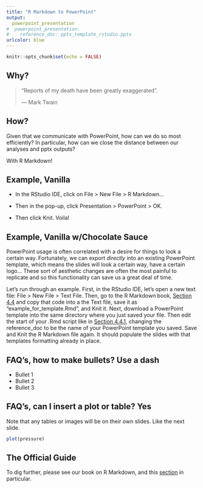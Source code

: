 ```yaml
---
title: "R Markdown to PowerPoint"
output:
  powerpoint_presentation
#  powerpoint_presentation:
#    reference_doc: pptx_template_rstudio.pptx
urlcolor: blue
---
```


```r
knitr::opts_chunk$set(echo = FALSE)
```

## Why?
> "Reports of my death have been greatly exaggerated".
> 
> --- Mark Twain

## How?

Given that we communicate with PowerPoint, how can we do so most efficiently? In particular, how can we close the distance between our analyses and pptx outputs?  

With R Markdown!

## Example, Vanilla

- In the RStudio IDE, click on File > New File > R Markdown...

- Then in the pop-up, click Presentation > PowerPoint > OK.

- Then click Knit. Voila!

## Example, Vanilla w/Chocolate Sauce

PowerPoint usage is often correlated with a desire for things to look a certain way. Fortunately, we can export *directly* into an existing PowerPoint template, which means the slides will look a certain way, have a certain logo... These sort of aesthetic changes are often the most painful to replicate and so this functionality can save us a great deal of time.

Let's run through an example. First, in the RStudio IDE, let's open a new text file: File > New File > Text File. Then, go to the R Markdown book, [Section 4.4](https://bookdown.org/yihui/rmarkdown/powerpoint-presentation.html) and copy that code into a the Text file, save it as "example_for_template.Rmd", and Knit it. Next, download a PowerPoint template into the same directory where you just saved your file. Then edit the start of your .Rmd script like in [Section 4.4.1](https://bookdown.org/yihui/rmarkdown/powerpoint-presentation.html#ppt-templates), changing the reference_doc to be the name of your PowerPoint template you saved. Save and Knit the R Markdown file again. It should populate the slides with that templates formatting already in place. 

## FAQ's, how to make bullets? Use a dash

- Bullet 1
- Bullet 2
- Bullet 3

## FAQ's, can I insert a plot or table? Yes

Note that any tables or images will be on their own slides. Like the next slide.

```r
plot(pressure)
```

## The Official Guide
To dig further, please see our book on R Markdown, and this [section](https://bookdown.org/yihui/rmarkdown/powerpoint-presentation.html) in particular. 

